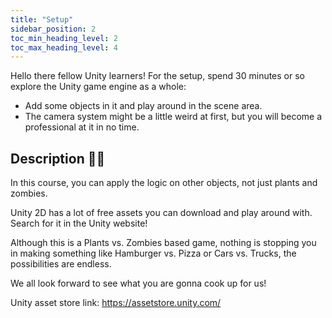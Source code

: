 ---
title: "Setup"
sidebar_position: 2
toc_min_heading_level: 2
toc_max_heading_level: 4
---

Hello there fellow Unity learners! For the setup, spend 30 minutes or so explore the Unity game engine as a whole:

- Add some objects in it and play around in the scene area. 
- The camera system might be a little weird at first, but you will become a professional at it in no time. 

## Description 📝🤓

In this course, you can apply the logic on other objects, not just plants and zombies.

Unity 2D has a lot of free assets you can download and play around with. Search for it in the Unity website!

Although this is a Plants vs. Zombies based game, nothing is stopping you in making something like Hamburger vs. Pizza or Cars vs. Trucks, the possibilities are endless.

We all look forward to see what you are gonna cook up for us! 

Unity asset store link: 
https://assetstore.unity.com/